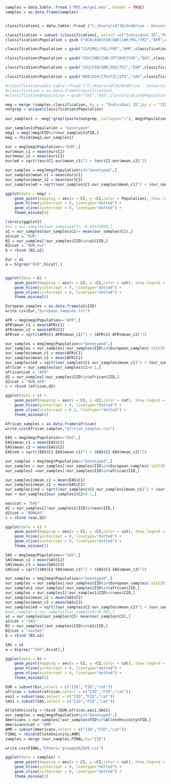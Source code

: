 ```{r}
samples = data.table::fread ("MDS_merge2.mds", header = TRUE)
samples = as.data.frame(samples)


classification1 = data.table::fread ("C:/Users/sd718/OneDrive - University of Exeter/Desktop/GWAS/20130606_g1k.ped")

classification = subset (classification1, select =c("Individual ID","Population"))
classification$Population = gsub ("ACB|ASW|ESN|GWD|LWK|MSL|YRI","AFR",classification$Population)

classification$Population = gsub("CLM|MXL|PEL|PUR","AMR",classification$Population)

classification$Population = gsub("CDX|CHB|CHB|JPT|KHV|CHS","EAS",classification$Population)

classification$Population = gsub("CEU|FIN|GBR|IBS|TSI","EUR",classification$Population)

classification$Population = gsub("BEB|GIH|ITU|PJL|STU","SAS",classification$Population)

#classification=data.table::fread ("C:/Users/sd718/OneDrive - University of Exeter/Desktop/GWAS/1000G_clust.csv")
#classification = as.data.frame(classification)
#classification$Population = gsub("CHS","EAS",classification$Population)
```

```{r}

meg = merge (samples,classification, by.y = "Individual ID",by.x = "IID",all.x= TRUE)
notgrep = unique(classification$Population)
  
our_samples1 <- meg[!grepl(paste(notgrep, collapse="|"), meg$Population), ]

our_samples1$Population = "Genotyped"
meg1 = meg[!meg$FID%in%our_samples1$FID,]
meg = rbind(meg1,our_samples1)

eur = meg[meg$Population=="EUR",]
eur$mean_c1 = mean(eur$C1)
eur$mean_c2 = mean(eur$C2)
eur$ed = sqrt((eur$C1-eur$mean_c1)^2 + (eur$C2-eur$mean_c2)^2)

```

```{r}
our_samples = meg[meg$Population%in%"Genotyped",]
our_samples$mean_c1 = mean(eur$C1)
our_samples$mean_c2 = mean(eur$C2)
our_samples$ed = sqrt((our_samples$C1-our_samples$mean_c1)^2 + (our_samples$C2-our_samples$mean_c2)^2)

```

```{r}
ggplot(data = meg) +
    geom_point(mapping = aes(x = C2, y =C1,color = Population), show.legend = TRUE ) + 
    geom_hline(yintercept = 0, linetype="dotted") + 
    geom_vline(xintercept = 0, linetype="dotted") +
    theme_minimal()

```

```{r}
library(ggplot2)
#a1 = our_samples[our_samples$C1< -0.03375896,] 
a1 = our_samples[our_samples$C1<= mean(our_samples$C1),] 
a1$cat = "EUR"
B2 = our_samples[!our_samples$IID%in%a1$IID,]
B2$cat = "NON_eur"
b = rbind (B2,a1)

Eur = a1
a = b[grep("EUR",b$cat),]


ggplot(data = b) +
    geom_point(mapping = aes(x = C2, y =C1,color = cat), show.legend = TRUE ) + 
    geom_hline(yintercept = 0, linetype="dotted") + 
    geom_vline(xintercept = 0, linetype="dotted") +
    theme_minimal()

European_samples = as.data.frame(a1$IID)
write.csv(Eur,"European_samples.txt")
```

```{r}
AFR = meg[meg$Population=="AFR",]
AFR$mean_c1 = mean(AFR$C1)
AFR$mean_c2 = mean(AFR$C2)
AFR$ed = sqrt((AFR$C1-AFR$mean_c1)^2 + (AFR$C2-AFR$mean_c2)^2)
```

```{r}
our_samples = meg[meg$Population=="Genotyped",]
our_samples = our_samples[!our_samples$IID%in%European_samples$`a1$IID`,]
our_samples$mean_c1 = mean(AFR$C1)
our_samples$mean_c2 = mean(AFR$C2)
our_samples$ed = sqrt((our_samples$C1-our_samples$mean_c1)^2 + (our_samples$C2-our_samples$mean_c2)^2)
african = our_samples[our_samples$C1>0.1,]
african$cat = "AFR"
d2 = our_samples[!our_samples$IID%in%african$IID,]
d2$cat = "NON_AFR"
c = rbind (african,d2)
```

```{r}
ggplot(data = c) +
    geom_point(mapping = aes(x = C1, y =C2,color = cat), show.legend = TRUE ) + 
    geom_hline(yintercept = 0, linetype="dotted") + 
    geom_vline(xintercept = 0.1, linetype="dotted") +
    theme_minimal()

African_samples = as.data.frame(african)
write.csv(African_samples,"African_samples.csv")
```

```{r}
EAS = meg[meg$Population=="EAS",]
EAS$mean_c1 = mean(EAS$C1)
EAS$mean_c2 = mean(EAS$C2)
EAS$ed = sqrt((EAS$C1-EAS$mean_c1)^2 + (EAS$C2-EAS$mean_c2)^2)
```

```{r}
our_samples = meg[meg$Population=="Genotyped",]
our_samples = our_samples[!our_samples$IID%in%European_samples$`a1$IID`,]
our_samples1 =our_samples[!our_samples$IID%in%african$IID,]

our_samples1$mean_c1 = mean(EAS$C1)
our_samples1$mean_c2 = mean(EAS$C2)
our_samples1$ed = sqrt((our_samples1$C1-our_samples1$mean_c1)^2 + (our_samples1$C2-our_samples1$mean_c2)^2)
eas = our_samples1[our_samples1$C2>0.1,]

eas$cat = "EAS"
d2 = our_samples1[!our_samples1$IID%in%eas$IID,]
d2$cat = "NONEAS"
c = rbind (eas,d2)
```

```{r}
ggplot(data = c) +
    geom_point(mapping = aes(x = C1, y =C2,color = cat), show.legend = TRUE ) + 
    geom_hline(yintercept = 0, linetype="dotted") + 
    geom_vline(xintercept = 0, linetype="dotted") +
    theme_minimal()
```


```{r}
SAS = meg[meg$Population=="SAS",]
SAS$mean_c2 = mean(SAS$C2)
SAS$mean_c3 = mean(EAS$C3)
SAS$ed = sqrt((SAS$C2-SAS$mean_c2)^2 + (SAS$C3-SAS$mean_c3)^2)

```
```{r}
our_samples = meg[meg$Population=="Genotyped",]
our_samples = our_samples[!our_samples$IID%in%European_samples$`a1$IID`,]
our_samples1 =our_samples[!our_samples$IID%in%african$IID,]
our_samples = our_samples1[!our_samples1$IID%in%eas$IID,]
our_samples$mean_c2 = mean(SAS$C2)
our_samples$mean_c3 = mean(SAS$C3)
our_samples$ed = sqrt((our_samples$C2-our_samples$mean_c2)^2 + (our_samples$C3-our_samples$mean_c3)^2)
#sas_samples = our_samples[our_samples$C>0.001,]
a1 = our_samples[our_samples$C2< mean(our_samples$C2),]
a1$cat = "SAS"
B2 = our_samples[!our_samples$IID%in%a1$IID,]
B2$cat = "nonSAS"
b = rbind (B2,a1)

SAS = a1
a = b[grep("^SAS",b$cat),]

```
```{r}
ggplot(data = b) +
    geom_point(mapping = aes(x = C1, y =C2,color = cat), show.legend = TRUE ) + 
    geom_hline(yintercept = 0, linetype="dotted") + 
    geom_vline(xintercept = 0, linetype="dotted") +
    theme_minimal()
```

```{r}
EUR = subset(Eur,select = c("IID","FID","cat"))
african = subset(african,select = c("IID","FID","cat"))
eas1 = subset(eas,select = c("IID","FID","cat"))
SAS1 = subset(SAS,select = c("IID","FID","cat"))

Alletehnicnity = rbind (EUR,african,eas1,SAS1)
our_samples = meg[meg$Population%in%"Genotyped",]
Americans = our_samples[!our_samples$FID%in%Alletehnicnity$FID,]
Americans$cat = "AMR"
AMR = subset(Americans,select = c("IID","FID","cat"))
FINAL = rbind(Alletehnicnity,AMR)
samples = merge (our_samples,FINAL,by="IID")

write.csv(FINAL,"Ethenic_groupGSA2020.csv")
```

```{r}
ggplot(data = samples) +
    geom_point(mapping = aes(x = C1, y =C2,color = cat), show.legend = TRUE ) + 
    geom_hline(yintercept = 0, linetype="dotted") + 
    geom_vline(xintercept = 0, linetype="dotted") +
    theme_minimal()
```


